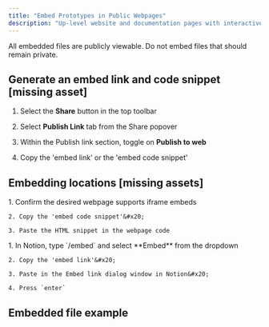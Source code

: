```yaml
---
title: "Embed Prototypes in Public Webpages"
description: "Up-level website and documentation pages with interactive 3D files. "
---
```


<Info>
  All embedded files are publicly viewable. Do not embed files that should remain private. &#x20;
</Info>

## Generate an embed link and code snippet \[missing asset]

1. Select the **Share** button in the top toolbar

2. Select **Publish Link** tab from the Share popover

3. Within the Publish link section, toggle on **Publish to web**

4. Copy the 'embed link' or the 'embed code snippet'

## Embedding locations \[missing assets]

<AccordionGroup>
  <Accordion title="Website pages" defaultOpen={false}>
    1. Confirm the desired webpage supports iframe embeds

    2. Copy the 'embed code snippet'&#x20;

    3. Paste the HTML snippet in the webpage code
  </Accordion>

  <Accordion title="Notion pages" defaultOpen={false}>
    1. In Notion, type `/embed` and select **Embed** from the dropdown

    2. Copy the 'embed link'&#x20;

    3. Paste in the Embed link dialog window in Notion&#x20;

    4. Press `enter`
  </Accordion>
</AccordionGroup>

## Embedded file example

##